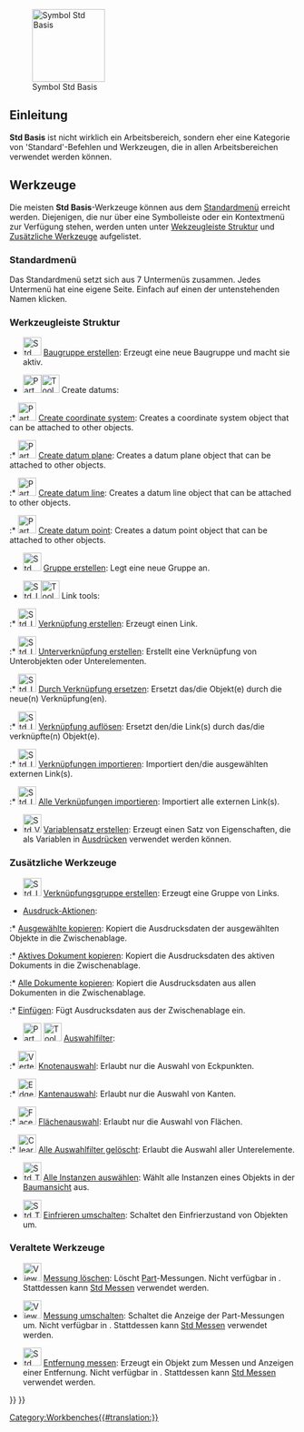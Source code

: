 <languages/>

{{Docnav/de
|[[Workbenches/de|Arbeitsbereiche]]
|[[Assembly_Workbench/de|Arbeitsbereich Assembly]]
|IconL=
|IconR=Workbench_Assembly.svg
}}

[[Image:Freecad.svg|thumb|128px|Symbol Std Basis]]

{{TOCright}}

<span id="Introduction"></span>
==Einleitung==

'''Std Basis''' ist nicht wirklich ein Arbeitsbereich, sondern eher eine Kategorie von 'Standard'-Befehlen und  Werkzeugen, die in allen Arbeitsbereichen verwendet werden können.

<span id="Tools"></span>
==Werkzeuge==

Die meisten '''Std Basis'''-Werkzeuge können aus dem [[Standard_Menu/de|Standardmenü]] erreicht werden. Diejenigen, die nur über eine Symbolleiste oder ein Kontextmenü zur Verfügung stehen, werden unten unter [[#Wekzeugleiste_Struktur|Wekzeugleiste Struktur]] und [[#Zusätzliche_Werkzeuge|Zusätzliche Werkzeuge]] aufgelistet.

<span id="Standard_menu"></span>
===Standardmenü===

Das Standardmenü setzt sich aus 7 Untermenüs zusammen. Jedes Untermenü hat eine eigene Seite. Einfach auf einen der untenstehenden Namen klicken.

<!--Bitte halte die folgenden Informationen mit Std_Base, Standard_Menu, Std_File_Menu usw. synchronisiert -->
{{StdMenu
|
[[Std_File_Menu/de|Datei]]
&nbsp;&nbsp;&nbsp;
[[Std_Edit_Menu/de|Bearbeiten]]
&nbsp;&nbsp;&nbsp;
[[Std_View_Menu/de|Ansicht]]
&nbsp;&nbsp;&nbsp;
[[Std_Tools_Menu/de|Werkzeuge]]
&nbsp;&nbsp;&nbsp;
[[Std_Macro_Menu/de|Makro]]
&nbsp;&nbsp;&nbsp;
[[Std_Windows_Menu/de|Fenster]]
&nbsp;&nbsp;&nbsp;
[[Std_Help_Menu/de|Hilfe]]
}}

<span id="Structure_toolbar"></span>
===Werkzeugleiste Struktur===

* [[File:Std_Part.svg|32px]] [[Std_Part/de|Baugruppe erstellen]]: Erzeugt eine neue Baugruppe und macht sie aktiv.

* <span id="Part_Datums">[[File:Part_CoordinateSystem.svg|x32px]][[Image:Toolbar_flyout_arrow_blue_background.svg|x32px]] Create datums: {{Version|1.1}}</span><!--Do not edit span id: the Part_Datums pages redirect here-->

:* [[File:Part_CoordinateSystem.svg|32px]] [[Part_CoordinateSystem|Create coordinate system]]: Creates a coordinate system object that can be attached to other objects. {{Version|1.1}}

:* [[File:Part_DatumPlane.svg|32px]] [[Part_DatumPlane|Create datum plane]]: Creates a datum plane object that can be attached to other objects. {{Version|1.1}}

:* [[File:Part_DatumLine.svg|32px]] [[Part_DatumLine|Create datum line]]: Creates a datum line object that can be attached to other objects. {{Version|1.1}}

:* [[File:Part_DatumPoint.svg|32px]] [[Part_DatumPoint|Create datum point]]: Creates a datum point object that can be attached to other objects. {{Version|1.1}}

* [[File:Std_Group.svg|32px]] [[Std_Group/de|Gruppe erstellen]]: Legt eine neue Gruppe an.

* <span id="Std_LinkActions">[[File:Std_LinkMake.svg|x32px]][[Image:Toolbar_flyout_arrow_blue_background.svg|x32px]] Link tools:</span><!--Do not edit span id: the Std_LinkActions pages redirect here-->

:* [[File:Std_LinkMake.svg|32px]] [[Std_LinkMake/de|Verknüpfung erstellen]]: Erzeugt einen Link.

:* [[File:Std_LinkMakeRelative.svg|32px]] [[Std_LinkMakeRelative/de|Unterverknüpfung erstellen]]: Erstellt eine Verknüpfung von Unterobjekten oder Unterelementen.

:* [[File:Std_LinkReplace.svg|32px]] [[Std_LinkReplace/de|Durch Verknüpfung ersetzen]]: Ersetzt das/die Objekt(e) durch die neue(n) Verknüpfung(en).

:* [[File:Std_LinkUnlink.svg|32px]] [[Std_LinkUnlink/de|Verknüpfung auflösen]]: Ersetzt den/die Link(s) durch das/die verknüpfte(n) Objekt(e).

:* [[File:Std_LinkImport.svg|32px]] [[Std_LinkImport/de|Verknüpfungen importieren]]: Importiert den/die ausgewählten externen Link(s).

:* [[File:Std_LinkImportAll.svg|32px]] [[Std_LinkImportAll/de|Alle Verknüpfungen importieren]]: Importiert alle externen Link(s).

* [[File:Std_VarSet.svg|32px]] [[Std_VarSet/de|Variablensatz erstellen]]: Erzeugt einen Satz von Eigenschaften, die als Variablen in [[Expressions/de|Ausdrücken]] verwendet werden können. {{Version/de|1.0}}

<span id="Additional_tools"></span>
===Zusätzliche Werkzeuge===

* [[File:Std_LinkMakeGroup.svg|32px]] [[Std_LinkMakeGroup/de|Verknüpfungsgruppe erstellen]]: Erzeugt eine Gruppe von Links.

* [[Std_Expressions/de|Ausdruck-Aktionen]]:

:* [[Std_Expressions#Copy_selected/de|Ausgewählte kopieren]]: Kopiert die Ausdrucksdaten der ausgewählten Objekte in die Zwischenablage.

:* [[Std_Expressions#Copy_active_document/de|Aktives Dokument kopieren]]: Kopiert die Ausdrucksdaten des aktiven Dokuments in die Zwischenablage.

:* [[Std_Expressions#Copy_all_documents/de|Alle Dokumente kopieren]]: Kopiert die Ausdrucksdaten aus allen Dokumenten in die Zwischenablage.

:* [[Std_Expressions#Paste/de|Einfügen]]: Fügt Ausdrucksdaten aus der Zwischenablage ein.

* [[Image:Part_SelectFilter.svg|x32px]] [[Image:Toolbar_flyout_arrow_blue_background.svg|x32px]] [[Part_SelectFilter/de|Auswahlfilter]]: {{Version/de|1.0}}

:* [[Image:Vertex-selection.svg|32px]] [[Part_SelectFilter/de#Knotenauswahl|Knotenauswahl]]: Erlaubt nur die Auswahl von Eckpunkten.

:* [[Image:Edge-selection.svg|32px]] [[Part_SelectFilter/de#Kantenauswahl|Kantenauswahl]]: Erlaubt nur die Auswahl von Kanten.

:* [[Image:Face-selection.svg|32px]] [[Part_SelectFilter/de#Flächenauswahl |Flächenauswahl]]: Erlaubt nur die Auswahl von Flächen.

:* [[Image:Clear-selection.svg|32px]] [[Part_SelectFilter#All_selection_filters_cleared/de|Alle Auswahlfilter gelöscht]]: Erlaubt die Auswahl aller Unterelemente.

* [[File:Std_TreeSelectAllInstances.svg|32px]] [[Std_TreeSelectAllInstances/de|Alle Instanzen auswählen]]: Wählt alle Instanzen eines Objekts in der [[Tree_view/de|Baumansicht]] aus.

* [[File:Std_ToggleFreeze.svg|32px]] [[Std_ToggleFreeze/de|Einfrieren umschalten]]: Schaltet den Einfrierzustand von Objekten um. {{Version/de|1.0}}

<span id="Obsolete_tools"></span>
===Veraltete Werkzeuge===

* [[Image:View_Measure_Clear_All.svg|32px]] [[View_Measure_Clear_All/de|Messung löschen]]: Löscht [[Part_Workbench/de|Part]]-Messungen. Nicht verfügbar in {{VersionPlus/de|1.0}}. Stattdessen kann [[Std Measure/de|Std Messen]] verwendet werden.

* [[Image:View_Measure_Toggle_All.svg|32px]] [[View_Measure_Toggle_All/de|Messung umschalten]]: Schaltet die Anzeige der Part-Messungen um. Nicht verfügbar in {{VersionPlus/de|1.0}}. Stattdessen kann [[Std Measure/de|Std Messen]] verwendet werden.

* [[Image:Std_MeasureDistance.svg|32px]] [[Std_MeasureDistance/de|Entfernung messen]]: Erzeugt ein Objekt zum Messen und Anzeigen einer Entfernung. Nicht verfügbar in {{VersionPlus/de|1.0}}. Stattdessen kann [[Std Measure/de|Std Messen]] verwendet werden.


{{Docnav/de
|[[Workbenches/de|Arbeitsbereiche]]
|[[Assembly_Workbench/de|Arbeitsbereich Assembly]]
|IconL=
|IconR=Workbench_Assembly.svg
}}

{{Std_Base_navi{{#translation:}}}}
{{Userdocnavi{{#translation:}}}}
[[Category:Workbenches{{#translation:}}]]